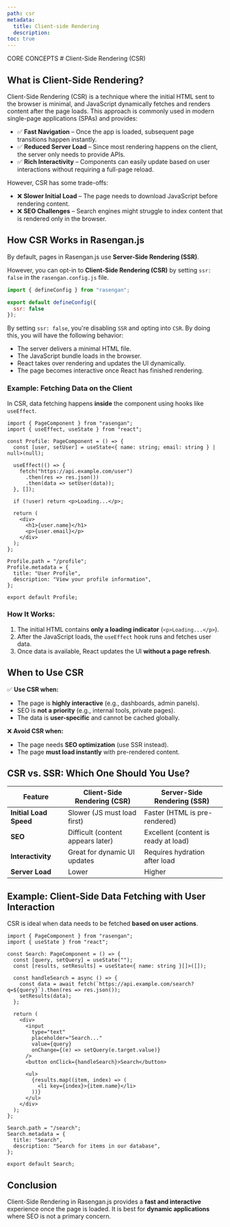 ```yaml
---
path: csr
metadata:
  title: Client-side Rendering
  description:
toc: true
---
```



<span className="text-[12px] font-mono-regular text-foreground/60">
  CORE CONCEPTS
</span>
# Client-Side Rendering (CSR)

## What is Client-Side Rendering?

Client-Side Rendering (CSR) is a technique where the initial HTML sent to the browser is minimal, and JavaScript dynamically fetches and renders content after the page loads. This approach is commonly used in modern single-page applications (SPAs) and provides:

- ✅ **Fast Navigation** – Once the app is loaded, subsequent page transitions happen instantly.  
- ✅ **Reduced Server Load** – Since most rendering happens on the client, the server only needs to provide APIs.  
- ✅ **Rich Interactivity** – Components can easily update based on user interactions without requiring a full-page reload.  

However, CSR has some trade-offs:

- ❌ **Slower Initial Load** – The page needs to download JavaScript before rendering content.  
- ❌ **SEO Challenges** – Search engines might struggle to index content that is rendered only in the browser.  

## How CSR Works in Rasengan.js

By default, pages in Rasengan.js use **Server-Side Rendering (SSR)**.

However, you can opt-in to **Client-Side Rendering (CSR)** by setting `ssr: false` in the `rasengan.config.js` file.

```js title="rasengan.config.js" {4} showLineNumbers
import { defineConfig } from "rasengan";

export default defineConfig({
  ssr: false
});
```

By setting `ssr: false`, you're disabling `SSR` and opting into `CSR`. By doing this, you will have the following behavior:

- The server delivers a minimal HTML file.
- The JavaScript bundle loads in the browser.
- React takes over rendering and updates the UI dynamically.
- The page becomes interactive once React has finished rendering.

### Example: Fetching Data on the Client

In CSR, data fetching happens **inside** the component using hooks like `useEffect`.

```tsx title="src/pages/profile.tsx" {7-11} showLineNumbers
import { PageComponent } from "rasengan";
import { useEffect, useState } from "react";

const Profile: PageComponent = () => {
  const [user, setUser] = useState<{ name: string; email: string } | null>(null);

  useEffect(() => {
    fetch("https://api.example.com/user")
      .then(res => res.json())
      .then(data => setUser(data));
  }, []);

  if (!user) return <p>Loading...</p>;

  return (
    <div>
      <h1>{user.name}</h1>
      <p>{user.email}</p>
    </div>
  );
};

Profile.path = "/profile";
Profile.metadata = {
  title: "User Profile",
  description: "View your profile information",
};

export default Profile;
```

### How It Works:
1. The initial HTML contains **only a loading indicator** (`<p>Loading...</p>`).
2. After the JavaScript loads, the `useEffect` hook runs and fetches user data.
3. Once data is available, React updates the UI **without a page refresh**.

## When to Use CSR

✅ **Use CSR when:**
- The page is **highly interactive** (e.g., dashboards, admin panels).
- SEO is **not a priority** (e.g., internal tools, private pages).
- The data is **user-specific** and cannot be cached globally.

❌ **Avoid CSR when:**
- The page needs **SEO optimization** (use SSR instead).
- The page **must load instantly** with pre-rendered content.

## CSR vs. SSR: Which One Should You Use?

| Feature | Client-Side Rendering (CSR) | Server-Side Rendering (SSR) |
|---------|----------------------------|----------------------------|
| **Initial Load Speed** | Slower (JS must load first) | Faster (HTML is pre-rendered) |
| **SEO** | Difficult (content appears later) | Excellent (content is ready at load) |
| **Interactivity** | Great for dynamic UI updates | Requires hydration after load |
| **Server Load** | Lower | Higher |

## Example: Client-Side Data Fetching with User Interaction

CSR is ideal when data needs to be fetched **based on user actions**.

```tsx title="src/pages/search.tsx" {8-11,21} showLineNumbers
import { PageComponent } from "rasengan";
import { useState } from "react";

const Search: PageComponent = () => {
  const [query, setQuery] = useState("");
  const [results, setResults] = useState<{ name: string }[]>([]);

  const handleSearch = async () => {
    const data = await fetch(`https://api.example.com/search?q=${query}`).then(res => res.json());
    setResults(data);
  };

  return (
    <div>
      <input
        type="text"
        placeholder="Search..."
        value={query}
        onChange={(e) => setQuery(e.target.value)}
      />
      <button onClick={handleSearch}>Search</button>

      <ul>
        {results.map((item, index) => (
          <li key={index}>{item.name}</li>
        ))}
      </ul>
    </div>
  );
};

Search.path = "/search";
Search.metadata = {
  title: "Search",
  description: "Search for items in our database",
};

export default Search;
```

## Conclusion

Client-Side Rendering in Rasengan.js provides a **fast and interactive** experience once the page is loaded. It is best for **dynamic applications** where SEO is not a primary concern.
